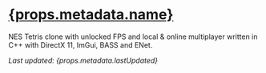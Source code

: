 # [{props.metadata.name}](/project/tetrus)

NES Tetris clone with unlocked FPS and local & online multiplayer written in C++ with DirectX 11, ImGui, BASS and ENet.

_Last updated: {props.metadata.lastUpdated}_